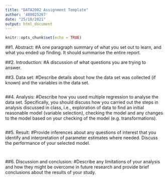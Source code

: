 ```yaml
---
title: "DATA2002 Assignment Template"
author: '480025267'
date: "25/10/2021"
output: html_document
---
```


```r
knitr::opts_chunk$set(echo = TRUE)
```

##1. Abstract: 
#A one paragraph summary of what you set out to learn, and what you ended up finding. It should summarise the entire report.


##2. Introduction:
#A discussion of what questions you are trying to answer.


##3. Data set:
#Describe details about how the data set was collected (if known) and the variables in the data set.
```r

```



##4. Analysis:
#Describe how you used multiple regression to analyse the data set. Specifically, you should discuss how you carried out the steps in analysis discussed in class, i.e., exploration of data to find an initial reasonable model (variable selection), checking the model and any changes to the model based on your checking of the model (e.g. transformations).
```r

```



##5. Result:
#Provide inferences about any questions of interest that you identify and interpretation of parameter estimates where needed. Discuss the performance of your selected model.
```r

```


```r

```



##6. Discussion and conclusion:
#Describe any limitations of your analysis and how they might be overcome in future research and provide brief conclusions about the results of your study.



